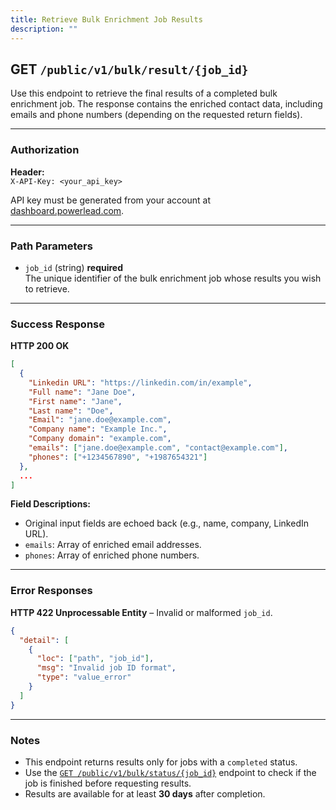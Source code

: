 ```yaml
---
title: Retrieve Bulk Enrichment Job Results
description: ""
---
```


## GET `/public/v1/bulk/result/{job_id}`

Use this endpoint to retrieve the final results of a completed bulk enrichment job. The response contains the enriched contact data, including emails and phone numbers (depending on the requested return fields).

***

### Authorization

**Header:**\
`X-API-Key: <your_api_key>`

API key must be generated from your account at [dashboard.powerlead.com](https://dashboard.powerlead.com).

***

### Path Parameters

* `job_id` (string) **required**\
  The unique identifier of the bulk enrichment job whose results you wish to retrieve.

***

### Success Response

**HTTP 200 OK**

```json
[
  {
    "Linkedin URL": "https://linkedin.com/in/example",
    "Full name": "Jane Doe",
    "First name": "Jane",
    "Last name": "Doe",
    "Email": "jane.doe@example.com",
    "Company name": "Example Inc.",
    "Company domain": "example.com",
    "emails": ["jane.doe@example.com", "contact@example.com"],
    "phones": ["+1234567890", "+1987654321"]
  },
  ...
]
```

**Field Descriptions:**

* Original input fields are echoed back (e.g., name, company, LinkedIn URL).
* `emails`: Array of enriched email addresses.
* `phones`: Array of enriched phone numbers.

***

### Error Responses

**HTTP 422 Unprocessable Entity** – Invalid or malformed `job_id`.

```json
{
  "detail": [
    {
      "loc": ["path", "job_id"],
      "msg": "Invalid job ID format",
      "type": "value_error"
    }
  ]
}
```

***

### Notes

* This endpoint returns results only for jobs with a `completed` status.
* Use the [`GET /public/v1/bulk/status/{job_id}`](#) endpoint to check if the job is finished before requesting results.
* Results are available for at least **30 days** after completion.

